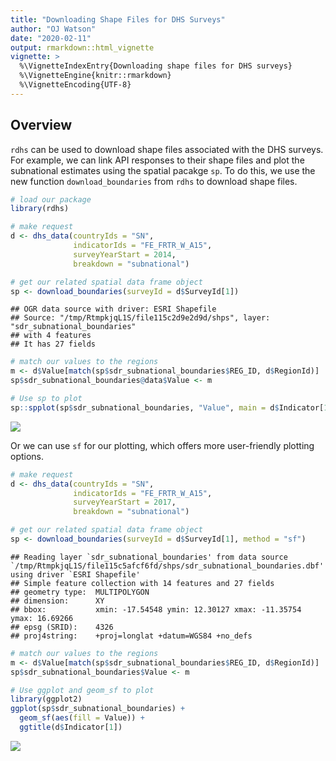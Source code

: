 ```yaml
---
title: "Downloading Shape Files for DHS Surveys"
author: "OJ Watson"
date: "2020-02-11"
output: rmarkdown::html_vignette
vignette: >
  %\VignetteIndexEntry{Downloading shape files for DHS surveys}
  %\VignetteEngine{knitr::rmarkdown}
  %\VignetteEncoding{UTF-8}
---
```


## Overview

`rdhs` can be used to download shape files associated with the DHS surveys. For
example, we can link API responses to their shape files and plot the subnational
estimates using the spatial pacakge `sp`. To do this, we use the new function
`download_boundaries` from `rdhs` to download shape files. 


```r
# load our package
library(rdhs)

# make request
d <- dhs_data(countryIds = "SN",
              indicatorIds = "FE_FRTR_W_A15",
              surveyYearStart = 2014,
              breakdown = "subnational")

# get our related spatial data frame object
sp <- download_boundaries(surveyId = d$SurveyId[1])
```

```
## OGR data source with driver: ESRI Shapefile 
## Source: "/tmp/RtmpkjqL1S/file115c2d9e2d9d/shps", layer: "sdr_subnational_boundaries"
## with 4 features
## It has 27 fields
```

```r
# match our values to the regions
m <- d$Value[match(sp$sdr_subnational_boundaries$REG_ID, d$RegionId)]
sp$sdr_subnational_boundaries@data$Value <- m

# Use sp to plot
sp::spplot(sp$sdr_subnational_boundaries, "Value", main = d$Indicator[1])
```

![](https://github.com/OJWatson/rdhs/raw/development/vignettes/boundaries_files/figure-html/normal-1.png)<!-- -->

Or we can use `sf` for our plotting, which offers more user-friendly plotting
options. 


```r
# make request
d <- dhs_data(countryIds = "SN",
              indicatorIds = "FE_FRTR_W_A15",
              surveyYearStart = 2017,
              breakdown = "subnational")

# get our related spatial data frame object
sp <- download_boundaries(surveyId = d$SurveyId[1], method = "sf")
```

```
## Reading layer `sdr_subnational_boundaries' from data source `/tmp/RtmpkjqL1S/file115c5afcf6fd/shps/sdr_subnational_boundaries.dbf' using driver `ESRI Shapefile'
## Simple feature collection with 14 features and 27 fields
## geometry type:  MULTIPOLYGON
## dimension:      XY
## bbox:           xmin: -17.54548 ymin: 12.30127 xmax: -11.35754 ymax: 16.69266
## epsg (SRID):    4326
## proj4string:    +proj=longlat +datum=WGS84 +no_defs
```

```r
# match our values to the regions
m <- d$Value[match(sp$sdr_subnational_boundaries$REG_ID, d$RegionId)]
sp$sdr_subnational_boundaries$Value <- m

# Use ggplot and geom_sf to plot
library(ggplot2)
ggplot(sp$sdr_subnational_boundaries) + 
  geom_sf(aes(fill = Value)) + 
  ggtitle(d$Indicator[1])
```

![](https://github.com/OJWatson/rdhs/raw/development/vignettes/boundaries_files/figure-html/sf-1.png)<!-- -->
